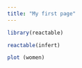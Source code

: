 ```yaml
---
title: "My first page"
---
```

```r
library(reactable)
```

```r
reactable(infert)
```

```r
plot (women)
```


